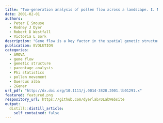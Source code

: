 ```yaml
---
title: "Two-generation analysis of pollen flow across a landscape. I. Male gamete heterogeneity among females"
date: 2001-02-01
authors:
  - Peter E Smouse
  - Rodney J Dyer
  - Robert D Westfall
  - Victoria L Sork
description: "Gene flow is a key factor in the spatial genetic structure in spatially distributed species. Evolutionary biologists interested in microevolutionary processes and conservation biologists interested in the impact of landscape change require a method that measures the real time process of gene movement. We present a novel two-generation (parent-offspring) approach to the study of genetic structure (TwoGener) that allows us to quantify heterogeneity among the male gamete pools sampled by maternal trees scattered across the landscape and to estimate mean pollination distance and effective neighborhood size. First, we describe the model's elements: genetic distance matrices to estimate intergametic distances, molecular analysis of variance to determine whether pollen profiles differ among mothers, and optimal sampling considerations. Second, we evaluate the model's effectiveness by simulating spatially distributed populations. Spatial heterogeneity in male gametes can be estimated by Phi (FT), a male gametic analogue of Wright's F(ST) and an inverse function of mean pollination distance. We illustrate TwoGener in cases where the male gamete can be categorically or ambiguously determined. This approach does not require the high level of genetic resolution needed by parentage analysis, but the ambiguous case is vulnerable to bias in the absence of adequate genetic resolution. Finally, we apply TwoGener to an empirical study of Quercus alba in Missouri Ozark forests. We find that Phi (FT) = 0.06, translating into about eight effective pollen donors per female and an effective pollination neighborhood as a circle of radius about 17 m. Effective pollen movement in Q. alba is more restricted than previously realized, even though pollen is capable of moving large distances. This case study illustrates that, with a modest investment in field survey and laboratory analysis, the TwoGener approach permits inferences about landscape-level gene movements."
publication: EVOLUTION
categories: 
  - AMOVA
  - gene flow
  - genetic structure
  - parentage analysis
  - Phi statistics
  - pollen movement
  - Quercus alba
  - 2Gener
url_pdf: "http://dx.doi.org/10.1111/j.0014-3820.2001.tb01291.x"
featured: featured.png
respository_url: https://github.com/dyerlab/DLabWebsite
output:
  distill::distill_article:
    self_contained: false
---
```


